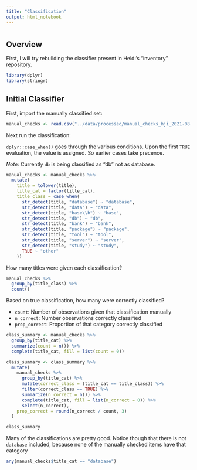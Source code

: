 ```yaml
---
title: "Classification"
output: html_notebook
---
```


# {.tabset}

## Overview

First, I will try rebuilding the classifier present in Heidi's "inventory" repository.

```r
library(dplyr)
library(stringr)
```


## Initial Classifier

First, import the manually classified set:

```r
manual_checks <- read.csv("../data/processed/manual_checks_hji_2021-08-20.csv")
```

Next run the classification:

`dplyr::case_when()` goes through the various conditions. Upon the first `TRUE` evaluation, the value is assigned. So earlier cases take precence.

*Note:* Currently `db` is being classified as "db" not as database.

```r
manual_checks <- manual_checks %>%
  mutate(
    title = tolower(title),
    title_cat = factor(title_cat),
    title_class = case_when(
      str_detect(title, "database") ~ "database",
      str_detect(title, "data") ~ "data",
      str_detect(title, "base\\b") ~ "base",
      str_detect(title, "db") ~ "db",
      str_detect(title, "bank") ~ "bank",
      str_detect(title, "package") ~ "package",
      str_detect(title, "tool") ~ "tool",
      str_detect(title, "server") ~ "server",
      str_detect(title, "study") ~ "study",
      TRUE ~ "other"
    ))
```


How many titles were given each classification?

```r
manual_checks %>%
  group_by(title_class) %>% 
  count()
```

Based on true classification, how many were correctly classified?

* `count`: Number of observations given that classification manually
* `n_correct`: Number observations correctly classified
* `prop_correct`: Proportion of that category correctly classified

```r
class_summary <- manual_checks %>% 
  group_by(title_cat) %>% 
  summarize(count = n()) %>% 
  complete(title_cat, fill = list(count = 0))

class_summary <- class_summary %>%
  mutate(
    manual_checks %>%
      group_by(title_cat) %>%
      mutate(correct_class = (title_cat == title_class)) %>%
      filter(correct_class == TRUE) %>%
      summarize(n_correct = n()) %>%
      complete(title_cat, fill = list(n_correct = 0)) %>%
      select(n_correct),
    prop_correct = round(n_correct / count, 3)
  )

class_summary
```

Many of the classifications are pretty good. Notice though that there is not `database` included, because none of the manually checked items have that category

```r
any(manual_checks$title_cat == "database")
```


